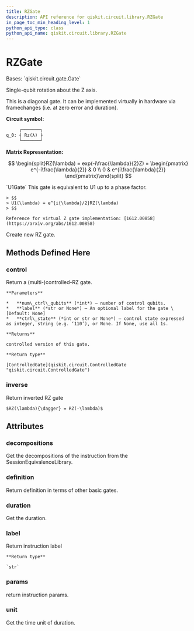 ```yaml
---
title: RZGate
description: API reference for qiskit.circuit.library.RZGate
in_page_toc_min_heading_level: 1
python_api_type: class
python_api_name: qiskit.circuit.library.RZGate
---
```


# RZGate

<Class id="qiskit.circuit.library.RZGate" github="https://github.com/qiskit/qiskit/tree/stable/0.18/qiskit/circuit/library/standard_gates/rz.py" signature="RZGate(phi, label=None)">
  Bases: `qiskit.circuit.gate.Gate`

  Single-qubit rotation about the Z axis.

  This is a diagonal gate. It can be implemented virtually in hardware via framechanges (i.e. at zero error and duration).

  **Circuit symbol:**

  ```python
       ┌───────┐
  q_0: ┤ Rz(λ) ├
       └───────┘
  ```

  **Matrix Representation:**

  $$
  \begin{split}RZ(\lambda) = exp(-i\frac{\lambda}{2}Z) =
      \begin{pmatrix}
          e^{-i\frac{\lambda}{2}} & 0 \\
          0 & e^{i\frac{\lambda}{2}}
      \end{pmatrix}\end{split}
  $$

  <Admonition title="See also" type="note">
    `U1Gate` This gate is equivalent to U1 up to a phase factor.

    > $$
    > U1(\lambda) = e^{i{\lambda}/2}RZ(\lambda)
    > $$

    Reference for virtual Z gate implementation: [1612.00858](https://arxiv.org/abs/1612.00858)
  </Admonition>

  Create new RZ gate.

  ## Methods Defined Here

  ### control

  <Function id="qiskit.circuit.library.RZGate.control" name="control" signature="RZGate.control(num_ctrl_qubits=1, label=None, ctrl_state=None)">
    Return a (multi-)controlled-RZ gate.

    **Parameters**

    *   **num\_ctrl\_qubits** (*int*) – number of control qubits.
    *   **label** (*str or None*) – An optional label for the gate \[Default: None]
    *   **ctrl\_state** (*int or str or None*) – control state expressed as integer, string (e.g. ‘110’), or None. If None, use all 1s.

    **Returns**

    controlled version of this gate.

    **Return type**

    [ControlledGate](qiskit.circuit.ControlledGate "qiskit.circuit.ControlledGate")
  </Function>

  ### inverse

  <Function id="qiskit.circuit.library.RZGate.inverse" name="inverse" signature="RZGate.inverse()">
    Return inverted RZ gate

    $RZ(\lambda){\dagger} = RZ(-\lambda)$
  </Function>

  ## Attributes

  ### decompositions

  <Attribute id="qiskit.circuit.library.RZGate.decompositions" name="decompositions">
    Get the decompositions of the instruction from the SessionEquivalenceLibrary.
  </Attribute>

  ### definition

  <Attribute id="qiskit.circuit.library.RZGate.definition" name="definition">
    Return definition in terms of other basic gates.
  </Attribute>

  ### duration

  <Attribute id="qiskit.circuit.library.RZGate.duration" name="duration">
    Get the duration.
  </Attribute>

  ### label

  <Attribute id="qiskit.circuit.library.RZGate.label" name="label">
    Return instruction label

    **Return type**

    `str`
  </Attribute>

  ### params

  <Attribute id="qiskit.circuit.library.RZGate.params" name="params">
    return instruction params.
  </Attribute>

  ### unit

  <Attribute id="qiskit.circuit.library.RZGate.unit" name="unit">
    Get the time unit of duration.
  </Attribute>
</Class>

